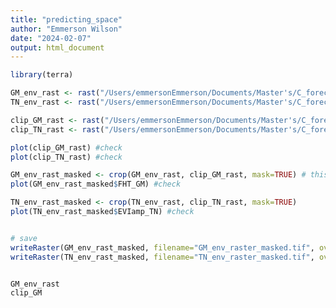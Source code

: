 ```yaml
---
title: "predicting_space"
author: "Emmerson Wilson"
date: "2024-02-07"
output: html_document
---
```


```r
library(terra)
```


```r
GM_env_rast <- rast("/Users/emmersonEmmerson/Documents/Master's/C_forecasting_NL/code_for_stats/GM_env_raster.tif") # stack of enviornmental variables' rasters
TN_env_rast <- rast("/Users/emmersonEmmerson/Documents/Master's/C_forecasting_NL/code_for_stats/TN_env_raster.tif") # stack of enviornmental variables' rasters

clip_GM_rast <- rast("/Users/emmersonEmmerson/Documents/Master's/C_forecasting_NL/Environmental_datasets/clipping_files_predict/attempt 2/GM_predict_mask.tif") # masking layer (cut out all human use areas, and space where values of environmental variables are outside of range sampled)
clip_TN_rast <- rast("/Users/emmersonEmmerson/Documents/Master's/C_forecasting_NL/Environmental_datasets/clipping_files_predict/attempt 2/TN_predict_mask.tif")# masking layer (cut out all human use areas, and space where values of environmental variables are outside of range sampled)

plot(clip_GM_rast) #check
plot(clip_TN_rast) #check

GM_env_rast_masked <- crop(GM_env_rast, clip_GM_rast, mask=TRUE) # this part isn't taking out the proper cells *had to make the mask a raster
plot(GM_env_rast_masked$FHT_GM) #check

TN_env_rast_masked <- crop(TN_env_rast, clip_TN_rast, mask=TRUE)
plot(TN_env_rast_masked$EVIamp_TN) #check


# save
writeRaster(GM_env_rast_masked, filename="GM_env_raster_masked.tif", overwrite=TRUE)
writeRaster(TN_env_rast_masked, filename="TN_env_raster_masked.tif", overwrite=TRUE)


GM_env_rast
clip_GM
```

